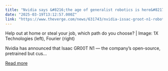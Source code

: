 ```yaml
---
title: "Nvidia says &#8216;the age of generalist robotics is here&#8217;"
date: "2025-03-19T13:12:57.000Z"
link: "https://www.theverge.com/news/631743/nvidia-issac-groot-n1-robotics-foundation-model-available"
---
```


Help out at home or steal your job, which path do you choose? | Image: 1X Technologies (left), Fourier (right)

Nvidia has announced that Isaac GR00T N1 — the company’s open-source, pretrained but cus...

[Read more](https://www.theverge.com/news/631743/nvidia-issac-groot-n1-robotics-foundation-model-available)
